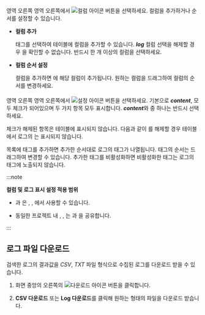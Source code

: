 #### <Cmdname sid="column_settings" className="uitext" /> 

<InDoc pages="log-search,aws-log-search,log-exp,aws-log-exp"><LinkImage img="number-03.png" className="ico" /> 영역 오른쪽</InDoc><InDoc pages="log-lt,aws-log-lt"><LinkImage img="number-02.png" className="ico" /> 영역 오른쪽</InDoc>에서 ![컬럼 아이콘](/img/ic-column.svg) <Cmdname sid="column_settings" className="uitext" /> 버튼을 선택하세요. 컬럼을 추가하거나 순서를 설정할 수 있습니다. 

* **컬럼 추가**

  태그를 선택하여 테이블에 컬럼을 추가할 수 있습니다. ***log*** 컬럼 선택을 해제할 경우 <Cmdname sid="ITM08349" className="uitext" />을 확인할 수 없습니다. 반드시 한 개 이상의 컬럼을 선택하세요. 

* **컬럼 순서 설정**

  컬럼을 추가하면 <Cmdname sid="TTL06055" className="uitext" />에 해당 컬럼이 추가됩니다. 원하는 컬럼을 드래그하여 컬럼의 순서를 변경하세요.

#### <Cmdname sid="ITM08349" className="uitext" />

<InDoc pages="log-search,aws-log-search,log-exp,aws-log-exp"><LinkImage img="number-03.png" className="ico" /> 영역 오른쪽</InDoc><InDoc pages="log-lt,aws-log-lt"><LinkImage img="number-02.png" className="ico" /> 영역 오른쪽</InDoc>에서 ![설정 아이콘](/img/ic-setting.svg) <Cmdname sid="ITM08349" className="uitext" /> 버튼을 선택하세요. 기본으로 ***content***, <Cmdname sid="tag" className="uitext" /> 모두 체크가 되어있으며 두 가지 항목 모두 표시합니다. ***content***와 <Cmdname sid="tag" className="uitext" /> 중 하나는 반드시 선택하세요. 

체크가 해제된 항목은 테이블에 표시되지 않습니다. 다음과 같이 <Cmdname sid="tag" className="uitext" />를 해제할 경우 테이블에서 로그의 <Cmdname sid="tag" className="uitext" />는 표시되지 않습니다.

<ImgLang img='log-table-contents-remove-tag.png' desc='로그 테이블 태그 미표시 sc'/>

<Cmdname sid="tag_management" className="uitext" /> 목록에 태그를 추가하면 추가한 순서대로 로그의 태그가 나열됩니다. 태그의 순서는 드래그하여 변경할 수 있습니다. 추가한 태그를 비활성화하면 비활성화한 태그는 로그의 태그에 노출되지 않습니다. 

:::note 

**컬럼 및 로그 표시 설정 적용 범위**

* <Cmdname sid="column_settings" className="uitext" />과 <Cmdname sid="ITM08349" className="uitext" />은 <Cmdname sid="logTail" className="uitext" />, <Cmdname sid="side_logSearch" className="uitext" />, <Cmdname sid="logExplorer" className="uitext" />에서 사용할 수 있습니다. 

* 동일한 프로젝트 내 <Cmdname sid="side_logTail" className="uitext" />, <Cmdname sid="side_logSearch" className="uitext" />, <Cmdname sid="side_logExplorer" className="uitext" />는 <Cmdname sid="column_settings" className="uitext" />과 <Cmdname sid="ITM08349" className="uitext" />을 공유합니다. 

:::

## 로그 파일 다운로드

검색한 로그의 결과값을 *CSV*, *TXT* 파일 형식으로 수집된 로그를 다운로드 받을 수 있습니다. 

1. 화면 중앙의 오른쪽의 ![다운로드 아이콘](/img/ico-download.svg) <Cmdname sid="download" className="uitext" /> 버튼을 클릭합니다.

1. **CSV 다운로드** 또는 **Log 다운로드**를 클릭해 원하는 형태의 파일을 다운로드 받습니다. 